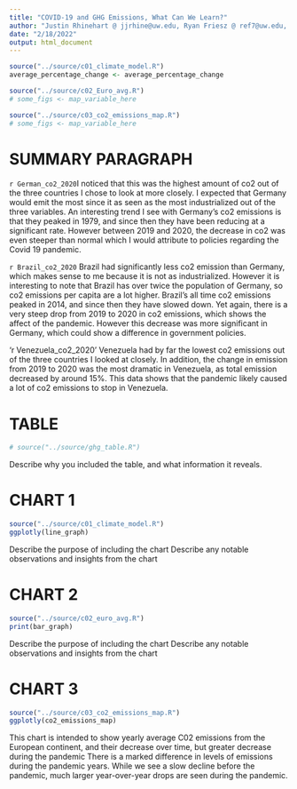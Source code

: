 ---
title: "COVID-19 and GHG Emissions, What Can We Learn?"
author: "Justin Rhinehart @ jjrhine@uw.edu, Ryan Friesz @ ref7@uw.edu, Tom Jubin @ tomjubin@uw.edu, Liam Dale @ liamdale@uw.edu"
date: "2/18/2022"
output: html_document
---

<!-- 
[]INSERT P01
[]WRITE AUDIENCE PARAGRAPH
[]WRITE SUMMARY PARAGRAPH
[x]LINK CHARTS/TABLES 
-->

<!-- SOURCING FILES -->
```{r, echo = FALSE, warning=FALSE}
source("../source/c01_climate_model.R")
average_percentage_change <- average_percentage_change

source("../source/c02_Euro_avg.R")
# some_figs <- map_variable_here

source("../source/c03_co2_emissions_map.R")
# some_figs <- map_variable_here

```

<!-- VARIABLES!!!
average_percentage_change <- AVG. MODEL EMISSIONS VS REAL WORLD PERCENT DIFF. (14.28% decrease)
German_co2_2020 <- GERMANY CO2 2020
Brazil_c02_2020 <- BRAZIL CO2 2020
Venezuala_co2_2020 <- VENEZUALA CO2 2020
-->

# SUMMARY PARAGRAPH
`r German_co2_2020`I noticed that this was the highest amount of co2 out of the three  countries I chose to look at more closely. I expected that Germany would emit the most since it as seen as the most industrialized out of the three variables. An interesting trend I see with Germany's co2 emissions is that they peaked in 1979, and since then they have been reducing at a significant rate. However between 2019 and 2020, the decrease in co2 was even steeper than normal which I would attribute to policies regarding the Covid 19 pandemic.

`r Brazil_co2_2020` Brazil had significantly less co2 emission than Germany, which makes sense to me because it is not as industrialized. However it is interesting to note that Brazil has over twice the population of Germany, so co2 emissions per capita are a lot higher. Brazil's all time co2 emissions peaked in 2014, and since then they have slowed down. Yet again, there is a very steep drop from 2019 to 2020 in co2 emissions, which shows the affect of the pandemic. However this decrease was more significant in Germany, which could show a difference in government policies.

'r Venezuela_co2_2020' Venezuela had by far the lowest co2 emissions out of the three countries I looked at closely. In addition, the change in emission from 2019 to 2020 was the most dramatic in Venezuela, as total emission decreased by around 15%. This data shows that the pandemic likely caused a lot of co2 emissions to stop in Venezuela. 

# TABLE
```{r}
# source("../source/ghg_table.R")
```
Describe why you included the table, and what information it reveals.

# CHART 1
```{r, echo = FALSE, warning=FALSE}
source("../source/c01_climate_model.R")
ggplotly(line_graph)
```
Describe the purpose of including the chart
Describe any notable observations and insights from the chart

# CHART 2
```{r, echo = FALSE, warning=FALSE}
source("../source/c02_euro_avg.R")
print(bar_graph)
```
Describe the purpose of including the chart
Describe any notable observations and insights from the chart

# CHART 3
```{r, echo = FALSE, warning=FALSE}
source("../source/c03_co2_emissions_map.R")
ggplotly(co2_emissions_map)
```
This chart is intended to show yearly average C02 emissions from the European continent, and their decrease over time, but greater decrease during the pandemic
There is a marked difference in levels of emissions during the pandemic years. While we see a slow decline before the pandemic, much larger year-over-year drops are seen during the pandemic.
